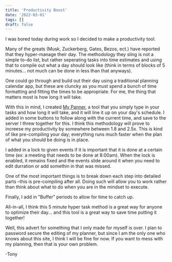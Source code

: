 ```yaml
---
title: 'Productivity Boost'
date: '2022-03-01'
tags: []
draft: false
---
```


I was bored today during work so I decided to make a productivity tool.

Many of the greats (Musk, Zuckerberg, Gates, Bezos, ect.) have reported that they hyper-manage their day. The methodology they sling is not a simple to-do list, but rather seperating tasks into time estimates and using that to compile out what a day should look like (think in terms of blocks of 5 minutes... not much can be done in less than that anyways).

One could go through and build out their day using a traditional planning calendar app, but these are cluncky as you must spend a bunch of time formatting and fitting the times to be appropriate. For me, the thing that matters most is how long it will take.

With this in mind, I created [My Panner](https://stonecoldthoughts.com/planner), a tool that you simply type in your tasks and how long it will take, and it will line it up on your day's schedule. I added in some buttons to follow along with the current time, and save to the server I threw together for this.
I think this methodology will prove to increese my productivity by somewhere between 1.8 and 2.5x. This is kind of like pre-compiling your day; everything runs much faster when the plan of what you should be doing is in place.

I added in a lock to given events if it is important that it is done at a certain time (ex: a meeting that needs to be done at 8:00am). When the lock is enabled, it remains fixed and the events slide around it when you need to edit durration or add somethin in that was missed.

One of the most important things is to break down each step into detailed parts –this is pre-compiling after all. Doing such will allow you to work rather than think about what to do when you are in the mindset to execute.

Finally, I add in "Buffer" periods to allow for time to catch up.

All-in-all, I think this 5 minute hyper task method is a great way for anyone to optimize their day... and this tool is a great way to save time putting it together!

Well, this advert for something that I only made for myself is over. I plan to password secure the editing of my planner, but since I am the only one who knows about this site, I think I will be fine for now. If you want to mess with my planning, then that is your own problem.

-Tony

